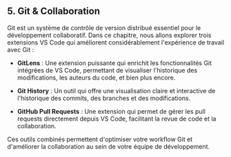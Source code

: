 ## 5. Git & Collaboration

Git est un système de contrôle de version distribué essentiel pour le développement collaboratif. Dans ce chapitre, nous allons explorer trois extensions VS Code qui améliorent considérablement l'expérience de travail avec Git :

- **GitLens** : Une extension puissante qui enrichit les fonctionnalités Git intégrées de VS Code, permettant de visualiser l'historique des modifications, les auteurs du code, et bien plus encore.

- **Git History** : Un outil qui offre une visualisation claire et interactive de l'historique des commits, des branches et des modifications.

- **GitHub Pull Requests** : Une extension qui permet de gérer les pull requests directement depuis VS Code, facilitant la revue de code et la collaboration.

Ces outils combinés permettent d'optimiser votre workflow Git et d'améliorer la collaboration au sein de votre équipe de développement.
